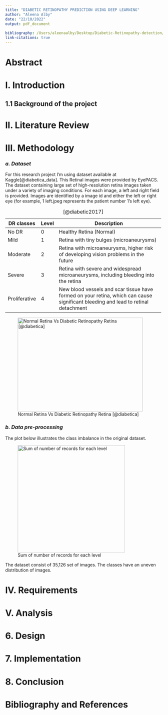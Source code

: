 ```yaml
---
title: "DIABETIC RETINOPATHY PREDICTION USING DEEP LEARNING"
author: "Aleena Alby"
date: "22/10/2022"
output: pdf_document
  
bibliography: /Users/aleenaalby/Desktop/Diabetic-Retinopathy-detection/Documentation/references.bib 
link-citations: true
---
```


```{=tex}
\pagebreak
\tableofcontents
\pagebreak
```
# Abstract

# I. Introduction

## 1.1 Background of the project

# II. Literature Review

# III. Methodology

### *a. Dataset*

For this research project I'm using dataset available at Kaggle[@diabetica_data]. This Retinal images were provided by EyePACS. The dataset containing large set of high-resolution retina images taken under a variety of imaging conditions. For each image, a left and right field is provided. Images are identified by a image id and either the left or right eye (for example, 1 left.jpeg represents the patient number 1's left eye).

+---------------+--------+-----------------------------------------------------------------------------------------------------------------------------------+
| DR classes    | Level  | Description                                                                                                                       |
+===============+========+===================================================================================================================================+
| No DR         | 0      | Healthy Retina (Normal)                                                                                                           |
+---------------+--------+-----------------------------------------------------------------------------------------------------------------------------------+
| Mild          | 1      | Retina with tiny bulges (microaneurysms)                                                                                          |
+---------------+--------+-----------------------------------------------------------------------------------------------------------------------------------+
| Moderate      | 2      | Retina with microaneurysms, higher risk of developing vision problems in the future                                               |
+---------------+--------+-----------------------------------------------------------------------------------------------------------------------------------+
| Severe        | 3      | Retina with severe and widespread microaneurysms, including bleeding into the retina                                              |
+---------------+--------+-----------------------------------------------------------------------------------------------------------------------------------+
| Proliferative | 4      | New blood vessels and scar tissue have formed on your retina, which can cause significant bleeding and lead to retinal detachment |
+---------------+--------+-----------------------------------------------------------------------------------------------------------------------------------+

: [@diabetic2017]

![Normal Retina Vs Diabetic Retinopathy Retina [@diabetica]](images/image%201.jpg "Normal Retina Vs Diabetic retinopathy Retina [@diabetica]"){width="400" height="300"}

### *b. Data pre-processing*

The plot below illustrates the class imbalance in the original dataset.

![Sum of number of records for each level](images/LevelsOfDR.png){width="343"}

The dataset consist of 35,126 set of images. The classes have an uneven distribution of images.

# IV. Requirements

# V. Analysis

# 6. Design

# 7. Implementation

# 8. Conclusion

# Bibliography and References
